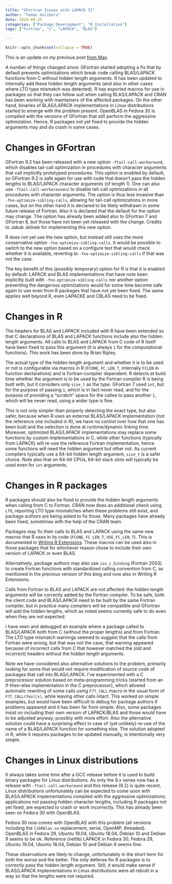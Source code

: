 ```yaml
---
title: "GFortran Issues with LAPACK II"
author: "Tomas Kalibera"
date: 2019-09-25
categories: ["Package Development", "R Installation"]
tags: ["Fortran", "C", "LAPACK", "BLAS"]

---
```


```r
knitr::opts_chunk$set(collapse = TRUE)
```

This is an update on my previous post [from
May](https://developer.r-project.org/Blog/public/2019/05/15/gfortran-issues-with-lapack/index.html). 

A number of things changed since: GFortran started adopting a fix that by
default prevents optimizations which break code calling BLAS/LAPACK
functions from C without hidden length arguments.  R has been updated to
internally add these hidden length arguments (and also in other cases where
LTO type mismatch was detected).  R has exported macros for use in packages
so that they can follow suit when calling BLAS/LAPACK and CRAN has been
working with maintainers of the affected packages.  On the other hand,
binaries of BLAS/LAPACK implementations in Linux distributions started to
emerge with the problem present.  OpenBLAS in Fedora 30 is compiled with the
versions of GFortran that still perform the aggressive optimization.  Hence,
R packages not yet fixed to provide the hidden arguments may and do crash in
some cases.

# Changes in GFortran

GFortran 9.2 has been released with a new option `-ftail-call-workaround`,
which disables tail-call optimization in procedures with character arguments
that call implicitly prototyped procedures.  This option is enabled by
default, so GFortran 9.2 is safe again for use with code that doesn't pass
the hidden lengths to BLAS/LAPACK character arguments (of length 1).  One
can also use `-ftail-call-workaround=2` to disable tail-call optimizations
in all procedures with character arguments.  The option is thus less
invasive than `-fno-optimize-sibling-calls`, allowing for tail-call
optimizations in more cases, but on the other hand it is declared to be
likely withdrawn in some future release of Fortran.  Also it is declared
that the default for the option may change.  The option has already been
added also to GFortran 7 and GFortran 8, but those have not been yet
released with the change. Credits to Jakub Jelinek for implementing this
new option.

R does not yet use the new option, but instead still uses the more
conservative option `-fno-optimize-sibling-calls`.  It would be possible to
switch to the new option based on a configure test that would check whether
it is available, reverting to `-fno-optimize-sibling-calls` if that was not
the case.

The key benefit of this (possibly temporary) option for R is that it is
enabled by default: LAPACK and BLAS implementations that have note been
explicitly built with `-fno-optimize-sibling-calls` nor another option
preventing the dangerous optimizations would for some time become safe again
to use even from R packages that have not yet been fixed.  The same applies
well beyond R, even LAPACKE and CBLAS need to be fixed.

# Changes in R

The headers for BLAS and LAPACK included with R have been extended so that C
declarations of BLAS and LAPACK functions include also the hidden length
arguments.  All calls to BLAS and LAPACK from C code of R itself have been
fixed to pass this argument (it is always `1` for the computational
functions). This work has been done by Brian Ripley.

The actual type of the hidden length argument and whether it is to be used
or not is configurable via macros in R (`FCONE`, `FC_LEN_T`, internally
`FCLEN` in function declarations) and is Fortran-compiler dependent.  R
detects at build time whether the argument is to be used by the Fortran
compiler R is being built with, but it considers only `size_t` as the type. 
GFortran 7 used `int`, but for the purpose of passing `1`, which is in fact
never read, and for the purpose of providing a "scratch" space for the
callee to pass another `1`, which will be never read, using a wider type is
fine.

This is not only simpler than properly detecting the exact type, but also
safer, because when R uses an external BLAS/LAPACK implementation (not the
reference one included in R), we have no control over how that one has been
built and the selection is done at runtime/dynamic linking time.  Moreover,
optimized BLAS/LAPACK implementations may replace some functions by custom
implementations in C, while other functions (typically from LAPACK) will
re-use the reference Fortran implementation, hence some functions will need
the hidden argument but other not.  As current compilers typically use a
64-bit hidden length argument, `size_t` is a safer choice.  Note also that
on 64-bit CPUs, 64-bit slack slots will typically be used even for `int`
arguments.

# Changes in R packages

R packages should also be fixed to provide the hidden length arguments when
calling from C to Fortran. CRAN now does an additional check using `LTO`,
reporting LTO type mismatches when these problems still exist, and package
authors are being asked to fix those. Many packages have already been fixed,
sometimes with the help of the CRAN team.

Packages may fix their calls to BLAS and LAPACK using the same new macros
that R uses in its code (`FCONE`, `FC_LEN_T`, `USE_FC_LEN_T`).  This is
documented in [Writing R
Extensions](https://cran.r-project.org/doc/manuals/r-devel/R-exts.html#Fortran-character-strings). 
These macros can be used also in those packages that for whichever reason
chose to include their own version of LAPACK or even BLAS.

Alternatively, package authors may also use `iso_c_binding` (Fortran 2003)
to create Fortran functions with standardized calling convention from C, as
mentioned in the previous version of this blog and now also in Writing R
Extensions.

Calls from Fortran to BLAS and LAPACK are not affected: the hidden length
arguments will be correctly added by the Fortran compiler. To be safe, both
the client code and BLAS/LAPACK need to be built by the same Fortran
compiler, but in practice many compilers will be compatible and GFortran
will add the hidden lengths, which as noted seems currently safe to do even
when they are not expected.

I have seen and debugged an example where a package called to BLAS/LAPACK
both from C (without the proper lengths) and from Fortran. The LTO type
mismatch warnings seemed to suggest that the calls from Fortran were wrong, but
that was not the case, that warning appeared because of incorrect calls from
C that however matched the (old and incorrect) headers without the hidden
length arguments.

Note we have considered also alternative solutions to the problem, primarily
looking for some that would not require modification of source code of
packages that call into BLAS/LAPACK.  I've experimented with a C
preprocessor solution based on meta-programming tricks (started from an
if-then-else implementation in the C preprocessor), which allowed automatic
rewriting of some calls using `F77_CALL` macro in the usual form of
`F77_CALL(foo)(x)`, while leaving other calls intact.  This worked on simple
examples, but would have been difficult to debug for package authors if
problems appeared and it has been far from simple.  Also, some packages
insist on including their own version of LAPACK/BLAS and those would have to
be adjusted anyway, possibly with more effort.  Also the alternative
solution could have a surprising effect in case of (yet unlikely) re-use of
the name of a BLAS/LAPACK function for something else.  The solution adopted
in R, while it requires packages to be updated manually, is intentionally
very simple.

# Changes in Linux distributions

It always takes some time after a GCC release before it is used to build
binary packages for Linux distributions.  As only the 9.x series now has a
release with `-ftail-call-workaround` and this release (9.2) is quite
recent, Linux distributions unfortunately can be expected to come soon with
BLAS/LAPACK implementations compiled with the aggressive optimizations;
applications not passing hidden character lengths, including R packages not
yet fixed, are expected to crash or work incorrectly. This has already been
seen on Fedora 30 with OpenBLAS.

Fedora 30 now comes with OpenBLAS with this problem (all versions including
the `libRblas.so` replacement, serial, OpenMP, threaded).  OpenBLAS in
Fedora 29, Ubuntu 19.04, Ubuntu 18.04, Debian 10 and Debian 9 seems to be
ok.  Reference (netlib) LAPACK in Fedora 30, Fedora 29, Ubuntu 19.04, Ubuntu
18.04, Debian 10 and Debian 9 seems fine.

These observations are likely to change, unfortunately in the short term for
both the worse and the better.  The only defense for R packages is to
correctly pass the hidden length argument.  Still, it would make sense if
BLAS/LAPACK implementations in Linux distributions were all rebuilt in a way
so that the lengths were not required.
